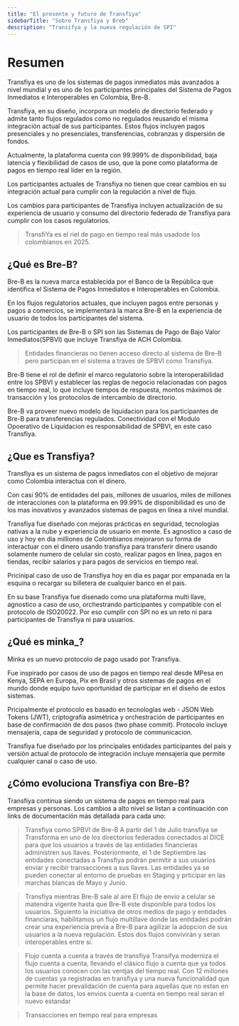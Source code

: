 ```yaml
---
title: "El presente y futuro de Transfiya"
sidebarTitle: "Sobre Transfiya y Breb"
description: "Transifya y la nueva regulación de SPI"
---
```


# Resumen

Transfiya es uno de los sistemas de pagos inmediatos más avanzados a nivel mundial y es uno de los participantes principales del Sistema de Pagos Inmediatos e Interoperables en Colombia, Bre-B.

Transfiya, en su diseño, incorpora un modelo de directorio federado y admite tanto flujos regulados como no regulados reusando el misma integración actual de sus participantes. Estos flujos incluyen pagos presenciales y no presenciales, transferencias, cobranzas y dispersión de fondos.

<Note>
    Actualmente, la plataforma cuenta con 99.999% de disponibilidad, baja latencia y flexibilidad de casos de uso, que la pone como plataforma de pagos en tiempo real líder en la región.
</Note>

Los participantes actuales de Transfiya no tienen que crear cambios en su integración actual para cumplir con la regulación a nivel de flujo.

Los cambios para participantes de Transfiya incluyen actualización de su experiencia de usuario y consumo del directorio federado de Transfiya para cumplir con los casos regulatorios.

>TransfiYa es el riel de pago en tiempo real más usadode los colombianos en 2025.

## ¿Qué es Bre-B?

Bre-B es la nueva marca establecida por el Banco de la República que identifica el Sistema de Pagos Inmediatos e Interoperables en Colombia.

En los flujos regulatorios actuales, que incluyen pagos entre personas y pagos a comercios, se implementará la marca Bre-B en la experiencia de usuario de todos los participantes del sistema.

Los participantes de Bre-B o SPI son las Sistemas de Pago de Bajo Valor Inmediatos(SPBVI) que incluye Transfiya de ACH Colombia.

> Entidades financieras no tienen acceso directo al sistema de Bre-B pero participan en el sistema a traves de SPBVI como Transfiya.

Bre-B tiene el rol de definir el marco regulatorio sobre la interoperabilidad entre los SPBVI y establecer las reglas de negocio relacionadas con pagos en tiempo real, lo que incluye tiempos de respuesta, montos máximos de transacción y los protocolos de intercambio de directorio.

Bre-B va proveer nuevo modelo de liquidacion para los participantes de Bre-B para transferencias regulados. Conectividad con el Modulo Opoerativo de Liquidacion es responsabilidad de SPBVI, en este caso Transfiya.


## ¿Que es Transfiya?

Transfiya es un sistema de pagos inmediatos con el objetivo de mejorar como Colombia interactua con el dinero.

Con casi 90% de entidades del pais, millones de usuarios, miles de millones de interacciones con la plataforma en 99.99% de disponibilidad es uno de los mas inovativos y avanzados sistemas de pagos en línea a nivel mundial.

Transfiya fue diseñado con mejoras prácticas en seguridad, tecnologias nativas a la nube y experiencia de usuario en mente. Es agnostico a caso de uso y hoy en dia milliones de Colombianos mejoraron su forma de interactuar con el dinero usando transfiya para transferir dinero usando solamente numero de celular sin costo, realizar pagos en línea, pagos en tiendas, recibir salarios y para pagos de servicios en tiempo real.

Pricinipal caso de uso de Transfiya hoy en dia es pagar por empanada en la esquina o recargar su billetera de cualquier banco en el pais.

En su base Transfiya fue disenado como una plataforma multi llave, agnostico a caso de uso, orchestrando participantes y compatible con el protocolo de ISO20022. Por eso cumplir con SPI no es un reto ni para participantes de Transfiya ni para usuarios.


## ¿Qué es minka_?

Minka es un nuevo protocolo de pago usado por Transfiya.

Fue inspirado por casos de uso de pagos en tiempo real desde MPesa en Kenya, SEPA en Europa, Pix en Brasil y otros sistemas de pagos en el mundo donde equipo tuvo oportunidad de participar en el diseño de estos sistemas.

Pricipalmente el protocolo es basado en tecnologías web - JSON Web Tokens (JWT), criptografía asimétrica y orchestración de participantes en base de confirmación de dos pasos (two phase commit). Protocolo incluye mensajería, capa de seguridad y protocolo de communicacion.

Transfiya fue diseñado por los principales entidades participantes del país y versión actual de protocolo de integración incluye mensajería que permite cualquier canal o caso de uso.

## ¿Cómo evoluciona Transfiya con Bre-B?

Transfiya continua siendo un sistema de pagos en tiempo real para empresas y personas. Los cambios a alto nivel se listan a continuación con links de documentación más detallada para cada uno:

> Transfiya como SPBVI de Bre-B
A partir del 1 de Julio transfiya se Transforma en uno de los directorios federados conectados al DICE para que los usuarios a través de las entidades financieras administren sus llaves. Posteriormente, el 1 de Septiembre las entidades conectadas a Transfiya podrán permitir a sus usuarios enviar y recibir transacciones a sus llaves. Las entidades ya se pueden conectar al entorno de pruebas en Staging y prticipar en las marchas blancas de Mayo y Junio.

> Transfiya mientras Bre-B sale al aire
El flujo de envio a celular se matendra vigente hasta que Bre-B este disponible para todos los usuarios. Siguiento la iniciativa de otros medios de pago y entidades financiaras, habilitamos un flujo multillave donde las entidades podrán crear una experiencia previa a Bre-B para agilizar la adopcion de sus usuarios a la nueva regulación. Estos dos flujos convivirán y seran interoperables entre si.

> Flujo cuenta a cuenta a través de transfiya
Transifya moderniza el flujo cuenta a cuenta, llevando el clásico flujo a cuenta que ya todos los usuarios conocen con las ventjas del tiempo real. Con 12 millones de cuentas ya registradas en transfiya y una nueva funcionalidad que permite hacer prevalidación de cuenta para aquellas que no estan en la base de datos, los envios cuenta a cuenta en tiempo real seran el nuevo estandar

> Transacciones en tiempo real para empresas
